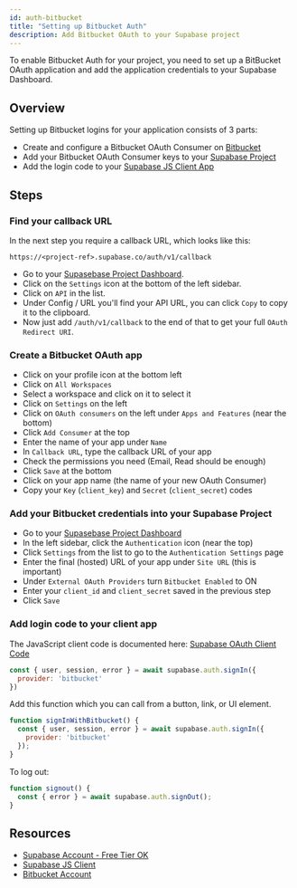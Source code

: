 ```yaml
---
id: auth-bitbucket
title: "Setting up Bitbucket Auth"
description: Add Bitbucket OAuth to your Supabase project
---
```




To enable Bitbucket Auth for your project, you need to set up a BitBucket OAuth application and add the application credentials to your Supabase Dashboard.

## Overview

Setting up Bitbucket logins for your application consists of 3 parts:

* Create and configure a Bitbucket OAuth Consumer on [Bitbucket](https://bitbucket.org)
* Add your Bitbucket OAuth Consumer keys to your [Supabase Project](https://supabase.io)
* Add the login code to your [Supabase JS Client App](https://github.com/supabase/supabase-js)

## Steps

### Find your callback URL

In the next step you require a callback URL, which looks like this: 

`https://<project-ref>.supabase.co/auth/v1/callback`

- Go to your [Supasebase Project Dashboard](https://supabase.io).
- Click on the `Settings` icon at the bottom of the left sidebar.
- Click on `API` in the list.
- Under Config / URL you'll find your API URL, you can click `Copy` to copy it to the clipboard.
- Now just add `/auth/v1/callback` to the end of that to get your full `OAuth Redirect URI`.

### Create a Bitbucket OAuth app

- Click on your profile icon at the bottom left
- Click on `All Workspaces`
- Select a workspace and click on it to select it
- Click on `Settings` on the left
- Click on `OAuth consumers` on the left under `Apps and Features` (near the bottom)
- Click `Add Consumer` at the top
- Enter the name of your app under `Name`
- In `Callback URL`, type the callback URL of your app
- Check the permissions you need (Email, Read should be enough)
- Click `Save` at the bottom
- Click on your app name (the name of your new OAuth Consumer)
- Copy your `Key` (`client_key`) and `Secret` (`client_secret`) codes

### Add your Bitbucket credentials into your Supabase Project

- Go to your [Supasebase Project Dashboard](https://supabase.io)
- In the left sidebar, click the `Authentication` icon (near the top)
- Click `Settings` from the list to go to the `Authentication Settings` page
- Enter the final (hosted) URL of your app under `Site URL` (this is important)
- Under `External OAuth Providers` turn `Bitbucket Enabled` to ON
- Enter your `client_id` and `client_secret` saved in the previous step
- Click `Save`

### Add login code to your client app

The JavaScript client code is documented here: [Supabase OAuth Client Code](https://supabase.io/docs/reference/javascript/auth-signin#sign-in-using-third-party-providers)

```js
const { user, session, error } = await supabase.auth.signIn({
  provider: 'bitbucket'
})
```

Add this function which you can call from a button, link, or UI element.

```js
function signInWithBitbucket() {
  const { user, session, error } = await supabase.auth.signIn({
    provider: 'bitbucket'
  });
}
```

To log out:

```js
function signout() {
  const { error } = await supabase.auth.signOut();
}
```

## Resources

* [Supabase Account - Free Tier OK](https://supabase.io)
* [Supabase JS Client](https://github.com/supabase/supabase-js)
* [Bitbucket Account](https://bitbucket.org)
